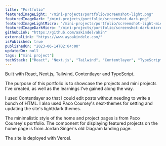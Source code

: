 ```yaml
---
title: "Portfolio"
featuredImageLight: "/mini-projects/portfolio/screenshot-light.png"
featuredImageDark: "/mini-projects/portfolio/screenshot-dark.png"
featuredImageLightMicro: "/mini-projects/portfolio/screenshot-light-micro.png"
featuredImageDarkMicro: "/mini-projects/portfolio/screenshot-dark-micro.png"
githubLink: "https://github.com/aakindel/akin"
externalLink: "https://www.ayoakindele.com/"
isPublished: true
publishedOn: "2023-06-14T02:04:00"
updatedOn: null
tags: ["mini project"]
techStack: ["React", "Next.js", "Tailwind", "Contentlayer", "TypeScript"]
---
```


Built with React, Next.js, Tailwind, Contentlayer and TypeScript.

The purpose of this portfolio is to showcase the projects
and mini projects I've created, as well as the learnings
I've gained along the way.

I used Contentlayer so that I could edit posts
without needing to write a bunch of HTML. I also used
Paco Coursey's <Link href="https://github.com/pacocoursey/next-themes" target="_blank">
next-themes</Link>
for setting and updating the site's light/dark themes.

The minimalistic style of the home and project pages is from
Paco Coursey's <Link href="https://paco.me/" target="_blank">
portfolio</Link>. The component for
displaying featured projects on the home page is from Jordan Singer's <Link href="http://web.archive.org/web/20220414104749/https://diagram.com/" target="_blank">
old Diagram landing page</Link>.

The site is deployed with Vercel.
